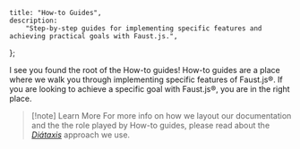 	title: "How-to Guides",
	description:
		"Step-by-step guides for implementing specific features and achieving practical goals with Faust.js.",
};

I see you found the root of the How-to guides! How-to guides are a place where we walk you through implementing specific features of Faust.js®. If you are looking to achieve a specific goal with Faust.js®, you are in the right place.

> [!note] Learn More
> For more info on how we layout our documentation and the the role played by How-to guides, please read about the [_Diátaxis_](https://diataxis.fr/how-to-guides/) approach we use.
